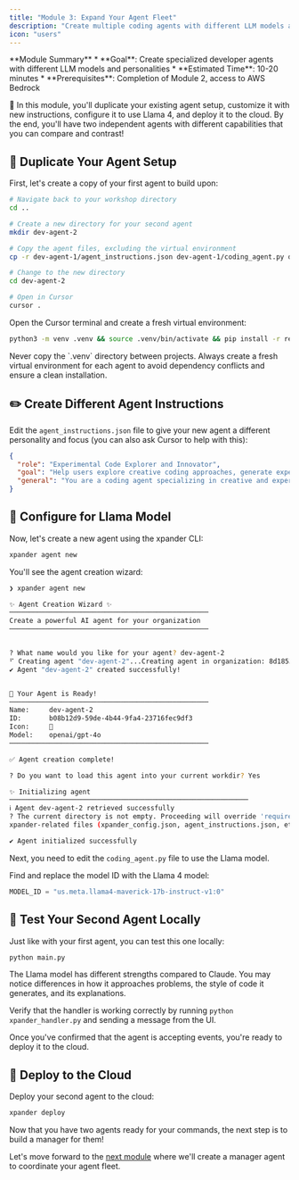 ```yaml
---
title: "Module 3: Expand Your Agent Fleet"
description: "Create multiple coding agents with different LLM models and unique behaviors"
icon: "users"
---
```


<Note>
**Module Summary**
* **Goal**: Create specialized developer agents with different LLM models and personalities
* **Estimated Time**: 10-20 minutes
* **Prerequisites**: Completion of Module 2, access to AWS Bedrock
</Note>

🚀  In this module, you'll duplicate your existing agent setup, customize it with new instructions, configure it to use Llama 4, and deploy it to the cloud. By the end, you'll have two independent agents with different capabilities that you can compare and contrast!

## 🔄 Duplicate Your Agent Setup

First, let's create a copy of your first agent to build upon:

```bash
# Navigate back to your workshop directory
cd ..

# Create a new directory for your second agent
mkdir dev-agent-2

# Copy the agent files, excluding the virtual environment
cp -r dev-agent-1/agent_instructions.json dev-agent-1/coding_agent.py dev-agent-1/main.py dev-agent-1/local_tools.py dev-agent-1/requirements.txt dev-agent-1/xpander_handler.py dev-agent-1/sandbox.py dev-agent-1/.env dev-agent-2/ 

# Change to the new directory
cd dev-agent-2

# Open in Cursor
cursor .
```

Open the Cursor terminal and create a fresh virtual environment:

```bash
python3 -m venv .venv && source .venv/bin/activate && pip install -r requirements.txt
```

<Warning>
  Never copy the `.venv` directory between projects. Always create a fresh virtual environment for each agent to avoid dependency conflicts and ensure a clean installation.
</Warning>

## ✏️ Create Different Agent Instructions

Edit the `agent_instructions.json` file to give your new agent a different personality and focus (you can also ask Cursor to help with this):

```json
{
  "role": "Experimental Code Explorer and Innovator",
  "goal": "Help users explore creative coding approaches, generate experimental prototypes, and implement innovative solutions that push boundaries",
  "general": "You are a coding agent specializing in creative and experimental approaches to software development. Follow these guidelines when assisting users:\n\n1. Ideation and Exploration:\n   - Suggest multiple possible approaches to problems\n   - Embrace experimental technologies and techniques\n   - Help users explore the bleeding edge of development\n\n2. Creative Implementation:\n   - Generate code that demonstrates novel approaches\n   - Balance innovation with practicality\n   - Provide clear explanations of experimental techniques\n\n3. Rapid Prototyping:\n   - Focus on quick, functional prototypes over perfect code\n   - Use modern frameworks and libraries that accelerate development\n   - Encourage iterative development and testing\n\n4. Risk Assessment:\n   - Clearly identify experimental features and their potential risks\n   - Suggest fallback approaches when appropriate\n   - Highlight areas where established patterns might be more suitable\n\n5. Learning Encouragement:\n   - Explain the rationale behind innovative approaches\n   - Point users to resources for emerging technologies\n   - Foster a mindset of curiosity and continuous learning\n\nAs an experimental coding agent, prioritize creativity and innovation while still delivering functional solutions."
}
```

## 🔧 Configure for Llama Model

Now, let's create a new agent using the xpander CLI:

```bash
xpander agent new
```

You'll see the agent creation wizard:

```bash
❯ xpander agent new

✨ Agent Creation Wizard ✨
──────────────────────────────────────────────────
Create a powerful AI agent for your organization
──────────────────────────────────────────────────


? What name would you like for your agent? dev-agent-2
⠋ Creating agent "dev-agent-2"...Creating agent in organization: 8d185373-8b24-47a7-8607-3e9036b968bb...
✔ Agent "dev-agent-2" created successfully!


🚀 Your Agent is Ready!
──────────────────────────────────────────────────
Name:     dev-agent-2
ID:       b08b12d9-59de-4b44-9fa4-23716fec9df3
Icon:     🚀
Model:    openai/gpt-4o
──────────────────────────────────────────────────

✅ Agent creation complete!

? Do you want to load this agent into your current workdir? Yes

✨ Initializing agent
────────────────────────────────────────────────────────────
ℹ Agent dev-agent-2 retrieved successfully
? The current directory is not empty. Proceeding will override 'requirements.txt' and add or update 
xpander-related files (xpander_config.json, agent_instructions.json, etc). Yes

✔ Agent initialized successfully
```

Next, you need to edit the `coding_agent.py` file to use the Llama model.

Find and replace the model ID with the Llama 4 model:

```python
MODEL_ID = "us.meta.llama4-maverick-17b-instruct-v1:0"
```

## 🧪 Test Your Second Agent Locally

Just like with your first agent, you can test this one locally:

```bash
python main.py
```

<Note>
  The Llama model has different strengths compared to Claude. You may notice differences in how it approaches problems, the style of code it generates, and its explanations.
</Note>

Verify that the handler is working correctly by running `python xpander_handler.py` and sending a message from the UI. 

Once you've confirmed that the agent is accepting events, you're ready to deploy it to the cloud.

## 🚀 Deploy to the Cloud

Deploy your second agent to the cloud:

```bash
xpander deploy
```

Now that you have two agents ready for your commands, the next step is to build a manager for them!

Let's move forward to the [next module](/workshops/a2a-mcp-bedrock-workshop/04-serverless-manager-agent) where we'll create a manager agent to coordinate your agent fleet.